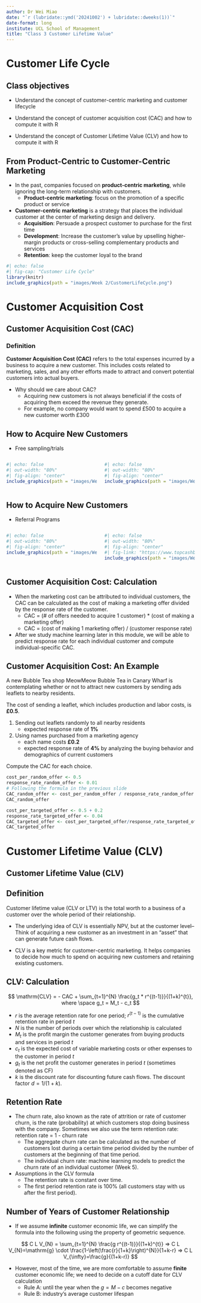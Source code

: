 ```yaml
---
author: Dr Wei Miao
date: "`r (lubridate::ymd('20241002') + lubridate::dweeks(1))`"
date-format: long
institute: UCL School of Management
title: "Class 3 Customer Lifetime Value"
---
```


# Customer Life Cycle

## Class objectives {.unnumbered}

- Understand the concept of customer-centric marketing and customer lifecycle

- Understand the concept of customer acquisition cost (CAC) and how to compute it with R

- Understand the concept of Customer Lifetime Value (CLV) and how to compute it with R

## From Product-Centric to Customer-Centric Marketing

- In the past, companies focused on **product-centric marketing**, while ignoring the long-term relationship with customers.
    - **Product-centric marketing**: focus on the promotion of a specific product or service

- **Customer-centric marketing** is a strategy that places the individual customer at the center of marketing design and delivery.
    - **Acquisition**: Persuade a prospect customer to purchase for the first time
    - **Development**: Increase the customer’s value by upselling higher-margin products or cross-selling complementary products and services
    - **Retention**: keep the customer loyal to the brand

```r
#| echo: false
#| fig-cap: "Customer Life Cycle"
library(knitr)
include_graphics(path = "images/Week 2/CustomerLifeCycle.png")
```

# Customer Acquisition Cost

## Customer Acquisition Cost (CAC)
::: {.callout-note icon="false"}
### Definition

**Customer Acquisition Cost (CAC)** refers to the total expenses incurred by a business to acquire a new customer. This includes costs related to marketing, sales, and any other efforts made to attract and convert potential customers into actual buyers.
:::

-   Why should we care about CAC?
    - Acquiring new customers is not always beneficial if the costs of acquiring them exceed the revenue they generate.
    - For example, no company would want to spend £500 to acquire a new customer worth £300

## How to Acquire New Customers

-   Free sampling/trials

::: columns
::: {.column width="50%"}
```r
#| echo: false
#| out-width: "80%"
#| fig-align: "center"
include_graphics(path = "images/Week 2/FreeSampling 1.jpg")
```
:::

::: {.column width="50%"}
```r
#| echo: false
#| out-width: "80%"
#| fig-align: "center"
include_graphics(path = "images/Week 2/FreeSampling 2.png")
```
:::
:::

## How to Acquire New Customers

-   Referral Programs

::: columns
::: {.column width="50%"}
```r
#| echo: false
#| out-width: "80%"
#| fig-align: "center"
include_graphics(path = "images/Week 2/UberEatReferral.png")
```
:::

::: {.column width="50%"}
```r
#| echo: false
#| out-width: "80%"
#| fig-align: "center"
#| fig-link: "https://www.topcashback.co.uk/ref/harrystayreal"
include_graphics(path = "images/Week 2/topcashback.png")
```
:::
:::

## Customer Acquisition Cost: Calculation

- When the marketing cost can be attributed to individual customers, the CAC can be calculated as the cost of making a marketing offer divided by the response rate of the customer.
    -   CAC = (# of offers needed to acquire 1 customer) \* (cost of making a marketing offer)
    -   CAC = (cost of making 1 marketing offer) / (customer response rate)

-   After we study machine learning later in this module, we will be able to predict response rate for each individual customer and compute individual-specific CAC.

## Customer Acquisition Cost: An Example

A new Bubble Tea shop MeowMeow Bubble Tea in Canary Wharf is contemplating whether or not to attract new customers by sending ads leaflets to nearby residents.

The cost of sending a leaflet, which includes production and labor costs, is **£0.5**.

1.  Sending out leaflets randomly to all nearby residents
    -   expected response rate of **1%**
2.  Using names purchased from a marketing agency
    -   each name costs **£0.2**
    -   expected response rate of **4%** by analyzing the buying behavior and demographics of current customers

Compute the CAC for each choice.

::: {.content-hidden when-format="beamer"}
```r
cost_per_random_offer <- 0.5
response_rate_random_offer <- 0.01
# Following the formula in the previous slide
CAC_random_offer <- cost_per_random_offer / response_rate_random_offer
CAC_random_offer
```

```r
cost_per_targeted_offer <- 0.5 + 0.2 
response_rate_targeted_offer <- 0.04
CAC_targeted_offer <- cost_per_targeted_offer/response_rate_targeted_offer
CAC_targeted_offer
```

:::

# Customer Lifetime Value (CLV)


## Customer Lifetime Value (CLV)

::: {.callout-note icon="false"}
## Definition

Customer lifetime value (CLV or LTV) is the total worth to a business of a customer over the whole period of their relationship.
:::

-  The underlying idea of CLV is essentially NPV, but at the customer level–Think of acquiring a new customer as an investment in an “asset” that can generate future cash flows.

-  CLV is a key metric for customer-centric marketing. It helps companies to decide how much to spend on acquiring new customers and retaining existing customers.

## CLV: Calculation

$$
\mathrm{CLV} = - CAC + \sum_{t=1}^{N} \frac{g_t * r^{(t-1)}}{(1+k)^{t}},
where \space g_t = M_t - c_t
$$

-   $r$  is the average retention rate for one period; $r^{(t-1)}$ is the cumulative retention rate in period $t$
-   $N$  is the number of periods over which the relationship is calculated
-   $M_{t}$ is the profit margin the customer generates from buying products and services in period  $t$
-   $c_{t}$ is the expected cost of variable marketing costs or other expenses to the customer in period $t$
- $g_t$ is the net profit the customer generates in period $t$ (sometimes denoted as CF)
-   $k$ is the discount rate for discounting future cash flows. The discount factor $d = 1/(1+k)$.

## Retention Rate

-  The churn rate, also known as the rate of attrition or rate of customer churn, is the rate (probability) at which customers stop doing business with the company. Sometimes we also use the term retention rate: retention rate = 1 - churn rate
    - The aggregate churn rate can be calculated as the number of customers lost during a certain time period divided by the number of customers at the beginning of that time period.
    - The individual churn rate: machine learning models to predict the churn rate of an individual customer (Week 5).

- Assumptions in the CLV formula
    - The retention rate is constant over time.
    - The first period retention rate is 100% (all customers stay with us after the first period).

## Number of Years of Customer Relationship

-   If we assume **infinite** customer economic life, we can simplify the formula into the following using the property of geometric sequence.

$$
C L V_{N} = \sum_{t=1}^{N} \frac{g r^{(t-1)}}{(1+k)^{t}} => C L V_{N}=\mathrm{g} \cdot \frac{1-\left(\frac{r}{1+k}\right)^{N}}{1+k-r}  => 
C L V_{\infty}=\frac{g}{(1+k-r)}
$$

-   However, most of the time, we are more comfortable to assume **finite** customer economic life; we need to decide on a cutoff date for CLV calculation
    -   Rule A: until the year when the $g = M-c$ becomes negative
    -   Rule B: industry's average customer lifespan
